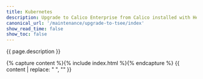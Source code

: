 ```yaml
---
title: Kubernetes
description: Upgrade to Calico Enterprise from Calico installed with Helm.
canonical_url: '/maintenance/upgrade-to-tsee/index'
show_read_time: false
show_toc: false
---
```


{{ page.description }}

{% capture content %}{% include index.html %}{% endcapture %}
{{ content | replace: "    ", "" }}
